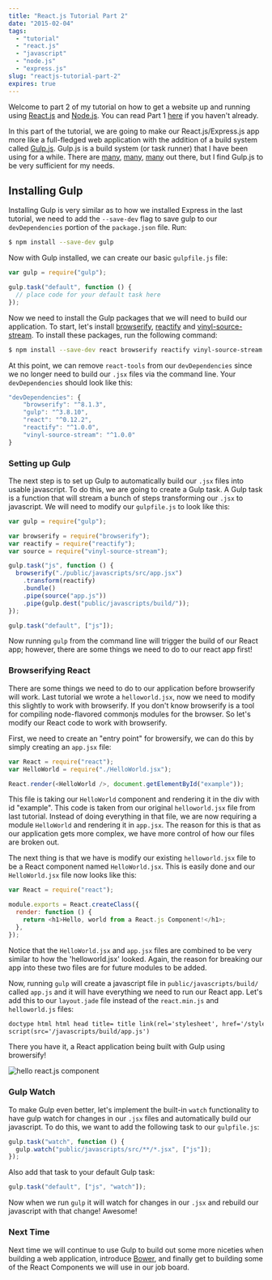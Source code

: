 ```yaml
---
title: "React.js Tutorial Part 2"
date: "2015-02-04"
tags:
  - "tutorial"
  - "react.js"
  - "javascript"
  - "node.js"
  - "express.js"
slug: "reactjs-tutorial-part-2"
expires: true
---
```



Welcome to part 2 of my tutorial on how to get a website up and running using [React.js](http://facebook.github.io/react/) and [Node.js](http://nodejs.org/). You can read Part 1 [here](/blog/reactjs-tutorial-part-1/) if you haven't already.

In this part of the tutorial, we are going to make our React.js/Express.js app more like a full-fledged web application with the addition of a build system called [Gulp.js](http://gulpjs.com/). Gulp.js is a build system (or task runner) that I have been using for a while. There are [many](http://gruntjs.com/), [many](https://github.com/broccolijs/broccoli), [many](http://webpack.github.io/) out there, but I find Gulp.js to be very sufficient for my needs.

## Installing Gulp

Installing Gulp is very similar as to how we installed Express in the last tutorial, we need to add the `--save-dev` flag to save gulp to our `devDependencies` portion of the `package.json` file. Run:

```bash
$ npm install --save-dev gulp
```

Now with Gulp installed, we can create our basic `gulpfile.js` file:

```javascript
var gulp = require("gulp");

gulp.task("default", function () {
  // place code for your default task here
});
```

Now we need to install the Gulp packages that we will need to build our application. To start, let's install [browserify](https://www.npmjs.com/package/browserify), [reactify](https://www.npmjs.com/package/reactify) and [vinyl-source-stream](https://www.npmjs.com/package/vinyl-source-stream). To install these packages, run the following command:

```bash
$ npm install --save-dev react browserify reactify vinyl-source-stream
```

At this point, we can remove `react-tools` from our `devDependencies` since we no longer need to build our `.jsx` files via the command line. Your `devDependencies` should look like this:

```javascript
"devDependencies": {
    "browserify": "^8.1.3",
    "gulp": "^3.8.10",
    "react": "^0.12.2",
    "reactify": "^1.0.0",
    "vinyl-source-stream": "^1.0.0"
}
```

### Setting up Gulp

The next step is to set up Gulp to automatically build our `.jsx` files into usable javascript. To do this, we are going to create a Gulp task. A Gulp task is a function that will stream a bunch of steps transforming our `.jsx` to javascript. We will need to modify our `gulpfile.js` to look like this:

```javascript
var gulp = require("gulp");

var browserify = require("browserify");
var reactify = require("reactify");
var source = require("vinyl-source-stream");

gulp.task("js", function () {
  browserify("./public/javascripts/src/app.jsx")
    .transform(reactify)
    .bundle()
    .pipe(source("app.js"))
    .pipe(gulp.dest("public/javascripts/build/"));
});

gulp.task("default", ["js"]);
```

Now running `gulp` from the command line will trigger the build of our React app; however, there are some things we need to do to our react app first!

### Browserifying React

There are some things we need to do to our application before browserify will work. Last tutorial we wrote a `helloworld.jsx`, now we need to modify this slightly to work with browserify. If you don't know browserify is a tool for compiling node-flavored commonjs modules for the browser. So let's modify our React code to work with browserify.

First, we need to create an "entry point" for browersify, we can do this by simply creating an `app.jsx` file:

```javascript
var React = require("react");
var HelloWorld = require("./HelloWorld.jsx");

React.render(<HelloWorld />, document.getElementById("example"));
```

This file is taking our `HelloWorld` component and rendering it in the div with id "example". This code is taken from our original `helloworld.jsx` file from last tutorial. Instead of doing everything in that file, we are now requiring a module `HelloWorld` and rendering it in `app.jsx`. The reason for this is that as our application gets more complex, we have more control of how our files are broken out.

The next thing is that we have is modify our existing `helloworld.jsx` file to be a React component named `HelloWorld.jsx`. This is easily done and our `HelloWorld.jsx` file now looks like this:

```javascript
var React = require("react");

module.exports = React.createClass({
  render: function () {
    return <h1>Hello, world from a React.js Component!</h1>;
  },
});
```

Notice that the `HelloWorld.jsx` and `app.jsx` files are combined to be very similar to how the 'helloworld.jsx' looked. Again, the reason for breaking our app into these two files are for future modules to be added.

Now, running `gulp` will create a javascript file in `public/javascripts/build/` called `app.js` and it will have everything we need to run our React app. Let's add this to our `layout.jade` file instead of the `react.min.js` and `helloworld.js` files:

```html
doctype html html head title= title link(rel='stylesheet', href='/stylesheets/style.css') body block content
script(src='/javascripts/build/app.js')
```

There you have it, a React application being built with Gulp using browersify!

<img src={helloReactComponent.src} alt="hello react.js component" />

### Gulp Watch

To make Gulp even better, let's implement the built-in `watch` functionality to have gulp watch for changes in our `.jsx` files and automatically build our javascript. To do this, we want to add the following task to our `gulpfile.js`:

```javascript
gulp.task("watch", function () {
  gulp.watch("public/javascripts/src/**/*.jsx", ["js"]);
});
```

Also add that task to your default Gulp task:

```javascript
gulp.task("default", ["js", "watch"]);
```

Now when we run `gulp` it will watch for changes in our `.jsx` and rebuild our javascript with that change! Awesome!

### Next Time

Next time we will continue to use Gulp to build out some more niceties when building a web application, introduce [Bower](http://bower.io/), and finally get to building some of the React Components we will use in our job board.
